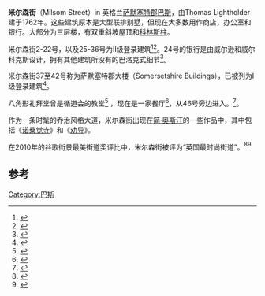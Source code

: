 {{Infobox Historic Site
| name =米尔森街
| native_name =Milsom Street
| image =Milsom Street Bath.jpg
| lat_degrees =51
| lat_minutes =23
| lat_seconds =02
| lat_direction =N
| long_degrees =2
| long_minutes =21
| long_seconds =41
| long_direction =W
| location =英格兰[[萨默塞特郡|萨默塞特郡]][[巴斯_(薩默塞特郡)|巴斯]]
| built =1762
| architect =Thomas Lightholder
| architecture =
| governing_body =
| designation1 =Grade I Listed Building
| designation1_offname =37-42号<ref name="nos37to42"/>
| designation1_date =1955年7月14日
| designation1_number =443089
| designation2 =Grade I Listed Building
| designation2_offname =八角形礼拜堂
| designation2_date = 1955年7月14日<ref name="octagon"/>
| designation2_number =443091
| designation3 = Grade II Listed Building
| designation3_offname =2-22号
| designation3_date = 1950年6月12日<ref name="nos2to22"/>
| designation3_number =443087
| designation4 =Grade II Listed Building
| designation4_offname =24号 (National Westminster Bank)
| designation4_date = 1975年8月5日<ref name="bank"/>
| designation4_number =446686
| designation5 =Grade II Listed Building
| designation5_offname =25-36号
| designation5_date =1950年6月12日<ref name="nos25to36"/>
| designation5_number =443088
| designation6 =Grade II Listed Building
| designation6_offname =43-47号
| designation6_date =1950年6月12日<ref name="nos43to47"/>
| designation6_number =443090
}}
'''米尔森街'''（Milsom Street）in 英格兰[[萨默塞特郡|萨默塞特郡]][[巴斯_(薩默塞特郡)|巴斯]]，由Thomas Lightholder建于1762年。这些建筑原本是大型联排别墅，但现在大多数用作商店，办公室和银行。大部分为三层楼，有双重斜坡屋顶和[[科林斯柱式|科林斯柱]]。

米尔森街2-22号，以及25-36号为II级登录建筑<ref name="nos2to22">{{cite web|url=http://www.imagesofengland.org.uk/Details/Default.aspx?id=443087|title=Numbers 2 to 22|work=Images of England|publisher=English Heritage|accessdate=2009-08-08|archive-url=https://web.archive.org/web/20121024201156/http://www.imagesofengland.org.uk/Details/Default.aspx?id=443087|archive-date=2012-10-24|dead-url=yes}}</ref><ref name="nos25to36">{{cite web|url=http://www.imagesofengland.org.uk/Details/Default.aspx?id=443088|title=Numbers 25 to 36|work=Images of England|publisher=English Heritage|accessdate=2009-08-08|archive-url=https://web.archive.org/web/20121024201217/http://www.imagesofengland.org.uk/Details/Default.aspx?id=443088|archive-date=2012-10-24|dead-url=yes}}</ref>。24号的银行是由威尔逊和威尔科克斯设计，拥有其他建筑所没有的巴洛克式细节<ref name="bank">{{cite web|url=http://www.imagesofengland.org.uk/Details/Default.aspx?id=446686|title=No 24 (National Westminster Bank )|work=Images of England|publisher=English Heritage|accessdate=2009-08-08|archive-url=https://web.archive.org/web/20121024201136/http://www.imagesofengland.org.uk/Details/Default.aspx?id=446686|archive-date=2012-10-24|dead-url=yes}}</ref>。 

米尔森街37至42号称为萨默塞特郡大楼（Somersetshire Buildings），已被列为I级登录建筑<ref name="nos37to42">{{cite web|url=http://www.imagesofengland.org.uk/Details/Default.aspx?id=443089|title=Nos 37 & 38 Nos 39 & 40 Nos 41 & 42|work=Images of England|publisher=English Heritage|accessdate=2009-08-08|archive-url=https://web.archive.org/web/20121018003118/http://www.imagesofengland.org.uk/Details/Default.aspx?id=443089|archive-date=2012-10-18|dead-url=yes}}</ref>。

八角形礼拜堂曾是循道会的教堂<ref name="octagon">{{cite web|url=http://www.imagesofengland.org.uk/Details/Default.aspx?id=443091|title=Octagon Chapel|work=Images of England|publisher=English Heritage|accessdate=2009-08-08|archive-url=https://web.archive.org/web/20121018003155/http://www.imagesofengland.org.uk/Details/Default.aspx?id=443091|archive-date=2012-10-18|dead-url=yes}}</ref> ，现在是一家餐厅<ref>{{cite web|url=http://www.dlgarchitects.com/upload/pdf/czaUQvUAiFCgfGF1yvFry3ORIFNZ1gNDDp71tpXF.pdf|title=The Octagon, Bath|year=2009|publisher=RLG architects|accessdate=2009-07-18|deadurl=yes|archiveurl=https://web.archive.org/web/20100326154304/http://www.dlgarchitects.com/upload/pdf/czaUQvUAiFCgfGF1yvFry3ORIFNZ1gNDDp71tpXF.pdf|archivedate=2010-03-26}}</ref>，从46号旁边进入。<ref name="nos43to47">{{cite web|url=http://www.imagesofengland.org.uk/Details/Default.aspx?id=443090|title=Numbers 43 to 47|work=Images of England|publisher=English Heritage|accessdate=2009-08-08|archive-url=https://web.archive.org/web/20121024201255/http://www.imagesofengland.org.uk/Details/Default.aspx?id=443090|archive-date=2012-10-24|dead-url=yes}}</ref>。

作为一条时髦的乔治风格大道，米尔森街出现在[[简·奥斯汀|简·奥斯汀]]的一些作品中，其中包括《[[诺桑觉寺|诺桑觉寺]]》和《[[劝导_(小说)|劝导]]》。 

在2010年的[[谷歌街景|谷歌街景]]最美街道奖评比中，米尔森街被评为“英国最时尚街道”。<ref>{{cite web |url=http://www.google.com/landing/beststreetsuk/index.html |title=Google Street View Awards 2010 |accessdate=2010-03-08 |archive-date=2012-11-07 |archive-url=https://web.archive.org/web/20121107021555/http://www.google.com/landing/beststreetsuk/index.html |dead-url=no }}</ref><ref>{{cite news |url=http://news.bbc.co.uk/1/hi/uk/8554388.stm |title=The Shambles, York, named Britain's 'most picturesque' |publisher=BBC News |date=8 March 2010 |accessdate=8 March 2010 |archive-date=2021-01-23 |archive-url=https://web.archive.org/web/20210123225452/http://news.bbc.co.uk/2/hi/uk_news/8554388.stm |dead-url=no }}</ref>

==参考==
{{reflist}}
[[Category:巴斯|Category:巴斯]]